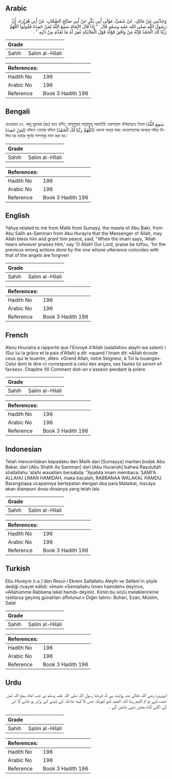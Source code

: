 ## Arabic


<div dir="rtl" lang="ar" style={{fontSize:'larger',backgroundColor:'#f8f9fa',padding:20}}>
وَحَدَّثَنِي عَنْ مَالِكٍ، عَنْ سُمَىٍّ، مَوْلَى أَبِي بَكْرٍ عَنْ أَبِي صَالِحٍ السَّمَّانِ، عَنْ أَبِي هُرَيْرَةَ، أَنَّ رَسُولَ اللَّهِ صلى الله عليه وسلم قَالَ ‏ "‏ إِذَا قَالَ الإِمَامُ سَمِعَ اللَّهُ لِمَنْ حَمِدَهُ فَقُولُوا اللَّهُمَّ رَبَّنَا لَكَ الْحَمْدُ فَإِنَّهُ مَنْ وَافَقَ قَوْلُهُ قَوْلَ الْمَلاَئِكَةِ غُفِرَ لَهُ مَا تَقَدَّمَ مِنْ ذَنْبِهِ ‏"‏ ‏.‏
</div>
<div style={{backgroundColor:'#f8f9fa',padding:20, marginBottom: 10}}><table> <thead> <tr> <th>Grade</th> <th></th> </tr> </thead> <tbody> <tr><td>Sahih</td><td>Salim al-Hilali</td></tr></tbody></table><table> <thead> <tr> <th>References:</th> <th></th> </tr> </thead> <tbody><tr><td>Hadith No</td><td>196</td></tr><tr><td>Arabic No</td><td>196</td></tr><tr><td>Reference</td><td>Book 3 Hadith 196</td></tr></tbody></table></div>

## Bengali


<div dir="ltr" lang="bn" style={{fontSize:'larger',backgroundColor:'#f8f9fa',padding:20}}>
রেওয়ায়ত ৪৭. আবূ হুরায়রা (রাঃ) হতে বর্ণিত, রাসূলুল্লাহ সাল্লাল্লাহু আলাইহি ওয়াসাল্লাম বলিয়াছেনঃ ইমাম (سَمِعَ اللَّهُ لِمَنْ حَمِدَهُ) বলিলে তোমরা বলিবে (اللَّهُمَّ رَبَّنَا لَكَ الْحَمْدُ) কেননা যাহার বাক্য ফেরেশতাদের বাক্যের সহিত মিলিত হয় তাহার পূর্বের পাপসমূহ মাফ করা হয়।
</div>
<div style={{backgroundColor:'#f8f9fa',padding:20, marginBottom: 10}}><table> <thead> <tr> <th>Grade</th> <th></th> </tr> </thead> <tbody> <tr><td>Sahih</td><td>Salim al-Hilali</td></tr></tbody></table><table> <thead> <tr> <th>References:</th> <th></th> </tr> </thead> <tbody><tr><td>Hadith No</td><td>196</td></tr><tr><td>Arabic No</td><td>196</td></tr><tr><td>Reference</td><td>Book 3 Hadith 196</td></tr></tbody></table></div>

## English


<div dir="ltr" lang="en" style={{fontSize:'larger',backgroundColor:'#f8f9fa',padding:20}}>
Yahya related to me from Malik from Sumayy, the mawla of Abu Bakr, from Abu Salih as-Samman from Abu Hurayra that the Messenger of Allah, may Allah bless him and grant him peace, said, "When the imam says, 'Allah hears whoever praises Him,' say 'O Allah! Our Lord, praise be toYou, 'for the previous wrong actions done by the one whose utterance coincides with that of the angels are forgiven
</div>
<div style={{backgroundColor:'#f8f9fa',padding:20, marginBottom: 10}}><table> <thead> <tr> <th>Grade</th> <th></th> </tr> </thead> <tbody> <tr><td>Sahih</td><td>Salim al-Hilali</td></tr></tbody></table><table> <thead> <tr> <th>References:</th> <th></th> </tr> </thead> <tbody><tr><td>Hadith No</td><td>196</td></tr><tr><td>Arabic No</td><td>196</td></tr><tr><td>Reference</td><td>Book 3 Hadith 196</td></tr></tbody></table></div>

## French


<div dir="ltr" lang="fr" style={{fontSize:'larger',backgroundColor:'#f8f9fa',padding:20}}>
Abou Houraira a rapporté que l'Envoyé d'Allah (salallahou alayhi wa salam) r (Sur lui la grâce et la paix d'Allah) a dit: «quand l'imam dit: «Allah écoute ceux qui le louent», dites: «Grand Allah, notre Seigneur, à Toi la louange». Celui dont le dire-ci correspond à celui des anges, ses fautes lui seront effacées». Chapitre XII Comment doit-on s'asseoir pendant la prière
</div>
<div style={{backgroundColor:'#f8f9fa',padding:20, marginBottom: 10}}><table> <thead> <tr> <th>Grade</th> <th></th> </tr> </thead> <tbody> <tr><td>Sahih</td><td>Salim al-Hilali</td></tr></tbody></table><table> <thead> <tr> <th>References:</th> <th></th> </tr> </thead> <tbody><tr><td>Hadith No</td><td>196</td></tr><tr><td>Arabic No</td><td>196</td></tr><tr><td>Reference</td><td>Book 3 Hadith 196</td></tr></tbody></table></div>

## Indonesian


<div dir="ltr" lang="id" style={{fontSize:'larger',backgroundColor:'#f8f9fa',padding:20}}>
Telah menceritakan kepadaku dari Malik dari [Sumayya] mantan budak Abu Bakar, dari [Abu Shalih As Samman] dari [Abu Hurairah] bahwa Rasulullah shallallahu 'alaihi wasallam bersabda: "Apabila imam membaca: SAMI'A ALLAHU LIMAN HAMIDAH, maka bacalah, RABBANAA WALAKAL HAMDU. Barangsiapa ucapannya bertepatan dengan doa para Malaikat, niscaya akan diampuni dosa-dosanya yang telah lalu
</div>
<div style={{backgroundColor:'#f8f9fa',padding:20, marginBottom: 10}}><table> <thead> <tr> <th>Grade</th> <th></th> </tr> </thead> <tbody> <tr><td>Sahih</td><td>Salim al-Hilali</td></tr></tbody></table><table> <thead> <tr> <th>References:</th> <th></th> </tr> </thead> <tbody><tr><td>Hadith No</td><td>196</td></tr><tr><td>Arabic No</td><td>196</td></tr><tr><td>Reference</td><td>Book 3 Hadith 196</td></tr></tbody></table></div>

## Turkish


<div dir="ltr" lang="tr" style={{fontSize:'larger',backgroundColor:'#f8f9fa',padding:20}}>
Ebu Hureyre (r.a.)'den Resul-i Ekrem Sallallahu Aleyhi ve Sellem'in şöyle dediği rivayet edildi: «İmam «Semiallahu limen hamideh» deyince, «Allahümme Rabbena lekel hamd» deyiniz. Kimin bu sözü meleklerinkine rastlarsa geçmiş günahları affolunur.» Diğer tahric: Buhari, Ezan; Müslim, Salat
</div>
<div style={{backgroundColor:'#f8f9fa',padding:20, marginBottom: 10}}><table> <thead> <tr> <th>Grade</th> <th></th> </tr> </thead> <tbody> <tr><td>Sahih</td><td>Salim al-Hilali</td></tr></tbody></table><table> <thead> <tr> <th>References:</th> <th></th> </tr> </thead> <tbody><tr><td>Hadith No</td><td>196</td></tr><tr><td>Arabic No</td><td>196</td></tr><tr><td>Reference</td><td>Book 3 Hadith 196</td></tr></tbody></table></div>

## Urdu


<div dir="rtl" lang="ur" style={{fontSize:'larger',backgroundColor:'#f8f9fa',padding:20}}>
ابوہریرہ رضی اللہ تعالیٰ عنہ روایت ہے کہ فریاما رسول اللہ صلی اللہ علیہ وسلم نے جب امام سمع اللہ لمن حمدہ کہے تو تم اللہم ربنا لک الحمد کہو کیونکہ جس کا کہنا ملائکہ کے کہنے کے برابر ہو جائے گا اس کے اگلے گناہ بخش دئیے جائیں گے ۔
</div>
<div style={{backgroundColor:'#f8f9fa',padding:20, marginBottom: 10}}><table> <thead> <tr> <th>Grade</th> <th></th> </tr> </thead> <tbody> <tr><td>Sahih</td><td>Salim al-Hilali</td></tr></tbody></table><table> <thead> <tr> <th>References:</th> <th></th> </tr> </thead> <tbody><tr><td>Hadith No</td><td>196</td></tr><tr><td>Arabic No</td><td>196</td></tr><tr><td>Reference</td><td>Book 3 Hadith 196</td></tr></tbody></table></div>